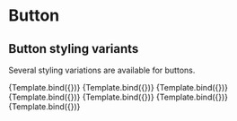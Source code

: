 

<Meta title="Components/Button/Styles" component={Button} />


# Button

## Button styling variants

Several styling variations are available for buttons.

<Canvas>
  <Story name="Default" args={{ children: 'Default' }}>
    {Template.bind({})}
  </Story>
  <Story name="Primary" args={{ variant: 'primary', children: 'Primary' }}>
    {Template.bind({})}
  </Story>
  <Story name="Danger" args={{ variant: 'danger', children: 'Danger' }}>
    {Template.bind({})}
  </Story>
  <Story name="Link" args={{ variant: 'link', children: 'Link' }}>
    {Template.bind({})}
  </Story>
  <Story name="Success" args={{ variant: 'success', children: 'Success' }}>
    {Template.bind({})}
  </Story>
  <Story name="Warning" args={{ variant: 'warning', children: 'Warning' }}>
    {Template.bind({})}
  </Story>
  <Story name="Info" args={{ variant: 'info', children: 'Info' }}>
    {Template.bind({})}
  </Story>
</Canvas>
